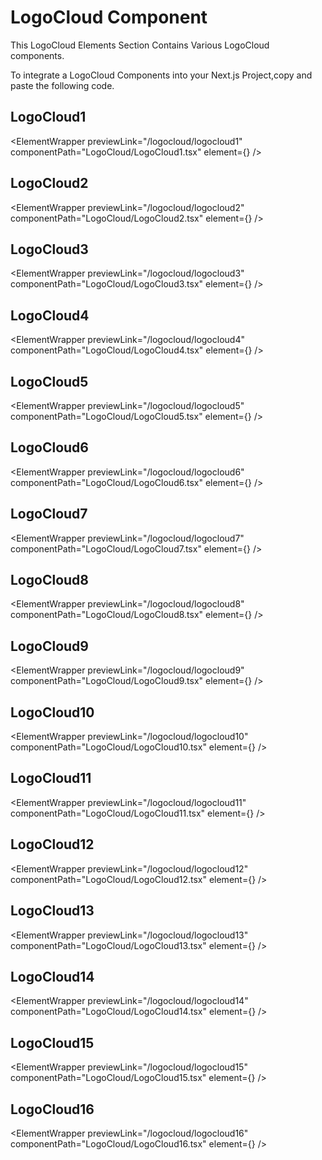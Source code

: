 
# LogoCloud Component

This LogoCloud Elements Section Contains Various LogoCloud components.

To integrate a LogoCloud Components into your Next.js Project,copy and paste the following code.

## LogoCloud1

<ElementWrapper
  previewLink="/logocloud/logocloud1"
  componentPath="LogoCloud/LogoCloud1.tsx"
  element={<LogoCloud1 />}
/>

## LogoCloud2

<ElementWrapper
  previewLink="/logocloud/logocloud2"
  componentPath="LogoCloud/LogoCloud2.tsx"
  element={<LogoCloud2 />}
/>

## LogoCloud3

<ElementWrapper
  previewLink="/logocloud/logocloud3"
  componentPath="LogoCloud/LogoCloud3.tsx"
  element={<LogoCloud3 />}
/>

## LogoCloud4

<ElementWrapper
  previewLink="/logocloud/logocloud4"
  componentPath="LogoCloud/LogoCloud4.tsx"
  element={<LogoCloud4 />}
/>

## LogoCloud5

<ElementWrapper
  previewLink="/logocloud/logocloud5"
  componentPath="LogoCloud/LogoCloud5.tsx"
  element={<LogoCloud5 />}
/>

## LogoCloud6

<ElementWrapper
  previewLink="/logocloud/logocloud6"
  componentPath="LogoCloud/LogoCloud6.tsx"
  element={<LogoCloud6 />}
/>

## LogoCloud7

<ElementWrapper
  previewLink="/logocloud/logocloud7"
  componentPath="LogoCloud/LogoCloud7.tsx"
  element={<LogoCloud7 />}
/>

## LogoCloud8

<ElementWrapper
  previewLink="/logocloud/logocloud8"
  componentPath="LogoCloud/LogoCloud8.tsx"
  element={<LogoCloud8 />}
/>

## LogoCloud9

<ElementWrapper
  previewLink="/logocloud/logocloud9"
  componentPath="LogoCloud/LogoCloud9.tsx"
  element={<LogoCloud9 />}
/>

## LogoCloud10

<ElementWrapper
  previewLink="/logocloud/logocloud10"
  componentPath="LogoCloud/LogoCloud10.tsx"
  element={<LogoCloud10 />}
/>

## LogoCloud11

<ElementWrapper
  previewLink="/logocloud/logocloud11"
  componentPath="LogoCloud/LogoCloud11.tsx"
  element={<LogoCloud11 />}
/>
## LogoCloud12

<ElementWrapper
  previewLink="/logocloud/logocloud12"
  componentPath="LogoCloud/LogoCloud12.tsx"
  element={<LogoCloud12 />}
/>

## LogoCloud13

<ElementWrapper
  previewLink="/logocloud/logocloud13"
  componentPath="LogoCloud/LogoCloud13.tsx"
  element={<LogoCloud13 />}
/>

## LogoCloud14

<ElementWrapper
  previewLink="/logocloud/logocloud14"
  componentPath="LogoCloud/LogoCloud14.tsx"
  element={<LogoCloud14 />}
/>

## LogoCloud15

<ElementWrapper
  previewLink="/logocloud/logocloud15"
  componentPath="LogoCloud/LogoCloud15.tsx"
  element={<LogoCloud15 />}
/>

## LogoCloud16

<ElementWrapper
  previewLink="/logocloud/logocloud16"
  componentPath="LogoCloud/LogoCloud16.tsx"
  element={<LogoCloud16 />}
/>
